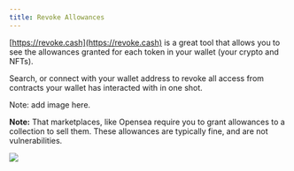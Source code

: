 ```yaml
---
title: Revoke Allowances
---
```


[https://revoke.cash](https://revoke.cash) is a great tool that allows you to see the allowances granted for each token in your wallet (your crypto and NFTs).

Search, or connect with your wallet address to revoke all access from contracts your wallet has interacted with in one shot.

Note: add image here.

**Note:** That marketplaces, like Opensea require you to grant allowances to a collection to sell them. These allowances are typically fine, and are not vulnerabilities.

![](/assets/cash-revoke.png)

